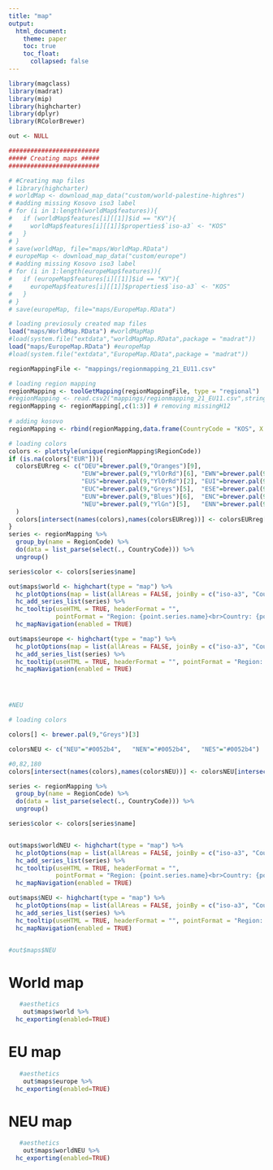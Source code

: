 ```yaml
---
title: "map"
output:
  html_document:
    theme: paper
    toc: true
    toc_float:
      collapsed: false
---
```


<!-- Loading required packages -->
```r
  
library(magclass)
library(madrat)
library(mip)
library(highcharter)
library(dplyr)
library(RColorBrewer)

out <- NULL

#########################
##### Creating maps #####
#########################

# #Creating map files
# library(highcharter)
# worldMap <- download_map_data("custom/world-palestine-highres")
# #adding missing Kosovo iso3 label
# for (i in 1:length(worldMap$features)){
#   if (worldMap$features[i][[1]]$id == "KV"){
#     worldMap$features[i][[1]]$properties$`iso-a3` <- "KOS"
#   }
# }
# save(worldMap, file="maps/WorldMap.RData")
# europeMap <- download_map_data("custom/europe")
# #adding missing Kosovo iso3 label
# for (i in 1:length(europeMap$features)){
#   if (europeMap$features[i][[1]]$id == "KV"){
#     europeMap$features[i][[1]]$properties$`iso-a3` <- "KOS"
#   }
# }
# save(europeMap, file="maps/EuropeMap.RData")

# loading previosuly created map files
load("maps/WorldMap.RData") #worldMapMap
#load(system.file("extdata","worldMapMap.RData",package = "madrat"))
load("maps/EuropeMap.RData") #europeMap
#load(system.file("extdata","EuropeMap.RData",package = "madrat"))

regionMappingFile <- "mappings/regionmapping_21_EU11.csv"

# loading region mapping
regionMapping <- toolGetMapping(regionMappingFile, type = "regional")
#regionMapping <- read.csv2("mappings/regionmapping_21_EU11.csv",stringsAsFactors=F)
regionMapping <- regionMapping[,c(1:3)] # removing missingH12 
  
# adding kosovo
regionMapping <- rbind(regionMapping,data.frame(CountryCode = "KOS", X = "Kosovo", RegionCode = regionMapping[which(regionMapping$CountryCode=="SRB"),]$RegionCode))

# loading colors
colors <- plotstyle(unique(regionMapping$RegionCode))
if (is.na(colors["EUR"])){
  colorsEURreg <- c("DEU"=brewer.pal(9,"Oranges")[9],
                    "EUW"=brewer.pal(9,"YlOrRd")[6], "EWN"=brewer.pal(9,"YlOrRd")[6], "FRA"=brewer.pal(9,"YlOrRd")[7],                 
                    "EUS"=brewer.pal(9,"YlOrRd")[2], "EUI"=brewer.pal(9,"YlOrRd")[2], "ESC"=brewer.pal(9,"YlOrRd")[3],  
                    "EUC"=brewer.pal(9,"Greys")[5],  "ESE"=brewer.pal(9,"Greys")[3],  "ECE"=brewer.pal(9,"Greys")[5],
                    "EUN"=brewer.pal(9,"Blues")[6],  "ENC"=brewer.pal(9,"Blues")[5],  "UKI"=brewer.pal(9,"Blues")[6],
                    "NEU"=brewer.pal(9,"YlGn")[5],   "ENN"=brewer.pal(9,"YlGn")[5],   "ROE"=brewer.pal(9,"YlGn")[3]
  )
  colors[intersect(names(colors),names(colorsEURreg))] <- colorsEURreg[intersect(names(colors),names(colorsEURreg))]
}
series <- regionMapping %>% 
  group_by(name = RegionCode) %>% 
  do(data = list_parse(select(., CountryCode))) %>%
  ungroup() 

series$color <- colors[series$name]

out$maps$world <- highchart(type = "map") %>% 
  hc_plotOptions(map = list(allAreas = FALSE, joinBy = c("iso-a3", "CountryCode"), mapData = worldMap, borderColor = "#FAFAFA", borderWidth = 0.03)) %>% 
  hc_add_series_list(series) %>% 
  hc_tooltip(useHTML = TRUE, headerFormat = "",
             pointFormat = "Region: {point.series.name}<br>Country: {point.name}") %>% 
  hc_mapNavigation(enabled = TRUE) 

out$maps$europe <- highchart(type = "map") %>% 
  hc_plotOptions(map = list(allAreas = FALSE, joinBy = c("iso-a3", "CountryCode"), mapData = europeMap, borderColor = "#FAFAFA", borderWidth = 0.03)) %>% 
  hc_add_series_list(series) %>% 
  hc_tooltip(useHTML = TRUE, headerFormat = "", pointFormat = "Region: {point.series.name}<br>Country: {point.name}") %>% 
  hc_mapNavigation(enabled = TRUE)




#NEU

# loading colors

colors[] <- brewer.pal(9,"Greys")[3]

colorsNEU <- c("NEU"="#0052b4",   "NEN"="#0052b4",   "NES"="#0052b4")

#0,82,180
colors[intersect(names(colors),names(colorsNEU))] <- colorsNEU[intersect(names(colors),names(colorsNEU))]

series <- regionMapping %>% 
  group_by(name = RegionCode) %>% 
  do(data = list_parse(select(., CountryCode))) %>%
  ungroup() 

series$color <- colors[series$name]


out$maps$worldNEU <- highchart(type = "map") %>% 
  hc_plotOptions(map = list(allAreas = FALSE, joinBy = c("iso-a3", "CountryCode"), mapData = worldMap, borderColor = "#FAFAFA", borderWidth = 0.03)) %>% 
  hc_add_series_list(series) %>% 
  hc_tooltip(useHTML = TRUE, headerFormat = "",
             pointFormat = "Region: {point.series.name}<br>Country: {point.name}") %>% 
  hc_mapNavigation(enabled = TRUE) 

out$maps$NEU <- highchart(type = "map") %>% 
  hc_plotOptions(map = list(allAreas = FALSE, joinBy = c("iso-a3", "CountryCode"), mapData = europeMap, borderColor = "#FAFAFA", borderWidth = 0.03)) %>% 
  hc_add_series_list(series) %>% 
  hc_tooltip(useHTML = TRUE, headerFormat = "", pointFormat = "Region: {point.series.name}<br>Country: {point.name}") %>% 
  hc_mapNavigation(enabled = TRUE)


#out$maps$NEU


```

# World map

```r
   #aesthetics
    out$maps$world %>%
  hc_exporting(enabled=TRUE)

```  

# EU map

```r
   #aesthetics
    out$maps$europe %>%
  hc_exporting(enabled=TRUE)

```  

# NEU map

```r
   #aesthetics
    out$maps$worldNEU %>%
  hc_exporting(enabled=TRUE)

```  
